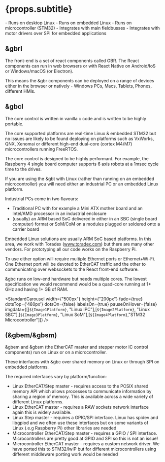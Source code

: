

# {props.subtitle}

<Tldr>
    - Runs on desktop Linux
    - Runs on embedded Linux
    - Runs on microcontroller (STM32)
    - Integrates with main fieldbusses
    - Integrates with motor drivers over SPI for embedded applications
</Tldr>


## &gbrl

The front-end is a set of react components called GBR. The React components can run in web browsers or with React Native on Android/IoS or Windows/macOS (or Electron).

This means the &gbr components can be deployed on a range of devices either in the browser or natively - Windows PCs, Macs, Tablets, Phones, different HMIs.

## &gbcl

The core control is written in vanilla c code and is written to be highly portable.

The core supported platforms are real-time Linux & embedded STM32 but no issues are likely to be found deploying on platforms such as VxWorks, QNX, Xenomai or different high-end dual-core (cortex M4/M7) microcontrollers running FreeRTOS.

The core control is designed to be highly performant. For example, the Raspberry 4 single board computer supports 6 axis robots at a 1msec cycle time to the drives.

If you are using the &gbt with Linux (rather than running on an embedded microcontroller) you will need either an industrial PC or an embedded Linux platform.

Industrial PCs come in two flavours:
* Traditional PC with for example a Mini ATX mother board and an Intel/AMD processor in an industrial enclosure
* (usually) an ARM based SoC delivered in either in an SBC (single board computer) format or SoM/CoM on a modules plugged or soldered onto a carrier board


Embedded Linux solutions are usually ARM SoC based platforms. In this area, we work with Toradex (www.toradex.com) but there are many other vendors. For prototyping all our code works on the Raspberry Pi.

To use either option will require multiple Ethernet ports or Ethernet+Wi-Fi. One Ethernet port will be devoted to EtherCAT traffic and the other to communicating over websockets to the React front-end software.

&gbc runs on low-end hardware but needs multiple cores. The lowest specification we would recommend would be a quad-core running at 1+ GHz and having 1+ GB of RAM.


<StandardCarousel width={"500px"} height={"200px"} fade={true} dotsTop={'480px'} dotsOn={false} labelsOn={true} pauseOnHover={false} imgdata={[[`${Image1Platform}`, "Linux IPC"],[`${Image2Platform}`, "Linux SBC"],[`${Image3Platform}`, "Linux SoM"],[`${Image4Platform}`,"STM32 Microcontroller"]]} />

## (&gbem/&gbsm)

&gbem and &gbsm (the EtherCAT master and stepper motor IC control components) run on Linux or on a microcontroller.

These interfaces with &gbc over shared memory on Linux or through SPI on embedded platforms.

The required interfaces vary by platform/function:

* Linux EtherCAT/Step master - requires access to the POSIX shared memory API which allows processes to communicate information by sharing a region of memory. This is available across a wide variety of different Linux platforms.
* Linux EtherCAT master - requires a RAW sockets network interface again this is widely available.
* Linux Step master - requires a GPIO/SPI interface. Linux has spidev and libgpiod and we often use these interfaces but on some variants of Linux (.e.g Raspberry Pi) other libraries are needed
* Microcontroller EtherCAT/Step master - requires a GPIO / SPI interface. Microcontrollers are pretty good at GPIO and SPI so this is not an issue!
* Microcontroller EtherCAT master - requires a custom network driver. We have ported this to STM32/lwIP but for different microcontrollers using different middleware porting work would be needed

